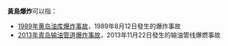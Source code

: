 '''黃島爆炸'''可以指：
* [[1989年黄岛油库爆炸事故|1989年黄岛油库爆炸事故]]，1989年8月12日發生的爆炸事故
* [[2013年青岛输油管道爆炸事故|2013年青岛输油管道爆炸事故]]，2013年11月22日發生的输油管线爆燃事故
{{disambig|cat=四字消歧義}}